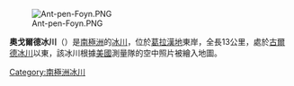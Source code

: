 {{NoteTA
|T=zh-cn:奥高冰川;zh-hant:奧戈爾德冰川;
|1=zh-cn:奥高冰川;zh-hant:奧戈爾德冰川;
}}
{{unreferenced|time=2013-10-29T04:05:27+00:00}}
[[Image:Ant-pen-Foyn.PNG|thumb]]

{{coord|66|46|S|64|31|W|type:glacier_region:AQ|display=title}}

'''奧戈爾德冰川'''（{{lang-no|Aagaardbreen}}）是[[南極洲|南極洲]]的[[冰川|冰川]]，位於[[葛拉漢地|葛拉漢地]]東岸，全長13公里，處於[[古爾德冰川|古爾德冰川]]以東，該冰川根據[[美國|美國]]測量隊的空中照片被繪入地圖。

{{DEFAULTSORT:Aagaard Glacier}}
[[Category:南極洲冰川|Category:南極洲冰川]]


{{FoynCoast-geo-stub}}